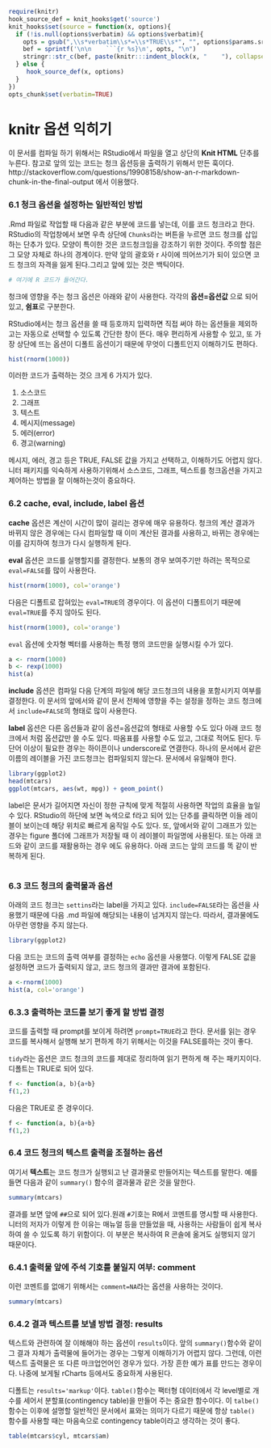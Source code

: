 
```r
require(knitr)
hook_source_def = knit_hooks$get('source')
knit_hooks$set(source = function(x, options){
  if (!is.null(options$verbatim) && options$verbatim){
    opts = gsub(",\\s*verbatim\\s*=\\s*TRUE\\s*", "", options$params.src)
    bef = sprintf('\n\n    ```{r %s}\n', opts, "\n")
    stringr::str_c(bef, paste(knitr:::indent_block(x, "    "), collapse = '\n'), "\n    ```\n")
  } else {
     hook_source_def(x, options)
  }
})
opts_chunk$set(verbatim=TRUE)
```

knitr 옵션 익히기
===================

이 문서를 컴파일 하기 위해서는 RStudio에서 파일을 열고 상단의 **Knit HTML** 단추를 누른다. 참고로 앞의 있는 코드는 청크 옵션등을 출력하기 위해서 만든 훅이다. http://stackoverflow.com/questions/19908158/show-an-r-markdown-chunk-in-the-final-output 에서 이용했다.


### 6.1 청크 옵션을 설정하는 일반적인 방법###

.Rmd 파일로 작업할 때 다음과 같은 부분에 코드를 넣는데, 이를 코드 청크라고 한다. RStudio의 작업창에서 보면 우측 상단에 `Chunks`라는 버튼을 누르면 코드 청크를 삽입하는 단추가 있다. 모양이 특이한 것은 코드청크임을 강조하기 위한 것이다. 주의할 점은 그 모양 자체로 하나의 경계이다. 만약 앞의 괄호와 r 사이에 띄어쓰기가 되이 있으면 코드 청크의 자격을 잃게 된다.그리고 앞에 있는 것은 백틱이다. 

```r
# 여기에 R 코드가 들어간다.
```

청크에 영향을 주는 청크 옵션은 아래와 같이 사용한다. 각각의 **옵션=옵션값** 으로 되어 있고, **쉼표**로 구분한다.

RStudio에서는 청크 옵션을 쓸 때 등호까지 입력하면 직접 써야 하는 옵션들을 제외하고는 자동으로 선택할 수 있도록 간단한 창이 뜬다. 매우 편리하게 사용할 수 있고, 또 가장 상단에 뜨는 옵션이 디폴트 옵션이기 때문에 무엇이 디폴트인지 이해하기도 편하다. 

```r
hist(rnorm(1000))
```

이러한 코드가 출력하는 것으 크게 6 가지가 있다. 

1. 소스코드
2. 그래프
3. 텍스트 
4. 메시지(message)
5. 에러(error)
6. 경고(warning)

메시지, 에러, 경고 등은 TRUE, FALSE 값을 가지고 선택하고, 이해하기도 어렵지 않다. 니터 패키지를 익숙하게 사용하기위해서   소스코드, 그래프, 텍스트를 청크옵션을 가지고 제어하는 방법을 잘 이해하는것이 중요하다.

### 6.2 cache, eval, include, label 옵션 ###

**cache** 옵션은 계산이 시간이 많이 걸리는 경우에 매우 유용하다. 청크의 계산 결과가 바뀌지 않은 경우에는 다시 컴파일할 때 이미 계산된 결과를 사용하고, 바뀌는 경우에는 이를 감지하여 청크가 다시 실행하게 된다. 

**eval** 옵션은 코드를 실행할지를 결정한다. 보통의 경우 보여주기만 하려는 목적으로 `eval=FALSE`를 많이 사용한다. 

```r
hist(rnorm(1000), col='orange')
```

다음은 디폴트로 잡혀있는 `eval=TRUE`의 경우이다. 이 옵션이 디폴트이기 때문에 `eval=TRUE`를 주지 않아도 된다. 

```r
hist(rnorm(1000), col='orange')
```

`eval` 옵션에 숫자형 벡터를 사용하는 특정 행의 코드만을 실행시킬 수가 있다. 

```r
a <- rnorm(1000)
b <- rexp(1000)
hist(a)
```

**include** 옵션은 컴파일 다음 단계의 파일에 해당 코드청크의 내용을 포함시키지 여부를 결정한다. 이 문서의 앞에서와 같이 문서 전체에 영향을 주는 설정을 정하는 코드 청크에서 `include=FALSE`의 형태로 많이 사용한다. 


**label** 옵션은 다른 옵션들과 같이 옵션=옵션값의 형태로 사용할 수도 있다 아래 코드 청크에서 처럼 옵션값만 쓸 수도 있다. 따옴표를 사용할 수도 있고, 그대로 적어도 된다. 두단어 이상이 필요한 경우는 하이픈이나 underscore로 연결한다. 하나의 문서에서 같은 이름의 레이블을 가진 코드청크는 컴파일되지 않는다. 문서에서 유일해야 한다. 

```r
library(ggplot2)
head(mtcars)
ggplot(mtcars, aes(wt, mpg)) + geom_point()
```

label은 문서가  길어지면 자신이 정한 규칙에 맞게 적절히 사용하면 작업의 효율을 높일 수 있다. RStudio의 하단에 보면 녹색으로 f라고 되어 있는 단추를 클릭하면 이들 레이블이 보이는데 해당 위치로 빠르게 움직일 수도 있다. 또, 앞에서와  같이 그래프가 있는 경우는 figure 폴더에 그래프가 저장될 때 이 레이블이 파일명에 사용된다. 또는 아래 코드와 같이 코드를 재활용하는 경우 에도 유용하다. 아래 코드는 앞의 코드를 똑 같이 반복하게 된다. 

```r
```

### 6.3 코드 청크의 출력물과 옵션 ###

아래의 코드 청크는 `settins`라는 label을 가지고 있다. `include=FALSE`라는 옵션을 사용했기 때문에 다음 .md 파일에 해당되는 내용이 넘겨지지 않는다. 따라서, 결과물에도 아무런 영향을 주지 않는다. 


```r
library(ggplot2)
```

다음 코드는 코드의 출력 여부를 결정하는 `echo` 옵션을 사용했다. 이렇게 FALSE 값을 설정하면 코드가 출력되지 않고, 코드 청크의 결과만 결과에 포함된다. 

```r
a <-rnorm(1000)
hist(a, col='orange')
```


### 6.3.3 출력하는 코드를 보기 좋게 할 방법 결정 ###

코드를 출력할 때 prompt를 보이게 하려면 `prompt=TRUE`라고 한다. 문서를 읽는 경우 코드를 복사해서 실행해 보기 편하게 하기 위해서는 이것을 FALSE를하는 것이 좋다. 

`tidy`라는 옵션은 코드 청크의 코드를 제대로 정리하여 읽기 편하게 해 주는 패키지이다. 디폴트는 TRUE로 되어 있다. 

```r
f <- function(a, b){a+b}
f(1,2)
```

다음은 TRUE로 준 경우이다. 


```r
f <- function(a, b){a+b}
f(1,2)
```


### 6.4 코드 청크의 텍스트 출력을 조절하는 옵션 ###

여기서 **텍스트**는 코드 청크가 실행되고 난 결과물로 만들어지는 텍스트를 말한다. 예를 들면 다음과 같이 `summary()` 함수의 결과물과 같은 것을 말한다. 

```r
summary(mtcars)
```

결과를 보면 앞에 `##`으로 되어 있다.원래 `#`기호는 R에서 코멘트를 명시할 때 사용한다. 니터의 저자가 이렇게 한 이유는 매뉴얼 등을 만들었을 때, 사용하는 사람들이 쉽게 복사하여 쓸 수 있도록 하기 위함이다. 이 부분은 복사하여 R 콘솔에 옮겨도 실행되지 않기 때문이다. 

### 6.4.1 출력물 앞에 주석 기호를 붙일지 여부: comment ###

이런 코멘트를 없애기 위해서는 `comment=NA`라는 옵션을 사용하는 것이다. 

```r
summary(mtcars)
```

### 6.4.2 결과 텍스트를 보낼 방법 결정: results ###

텍스트와 관련하여 잘 이해해야 하는 옵션이 `results`이다. 앞의 `summary()`함수와 같이 그 결과 자체가 출력물에 들어가는 경우는 그렇게 이해하기가 어렵지 않다. 그런데, 이런 텍스트 출력물은 또 다른 마크업언어인 경우가 있다. 가장 흔한 예가 표를 만드는 경우이다. 나중에 보게될 rCharts 등에서도 중요하게 사용된다. 

디폴트는 `results='markup'`이다. `table()`함수는 팩터형 데이터에서 각 level별로 개수를 세어서 분할표(contingency table)을 만들어 주는 중요한 함수이다. 이 `talbe()` 함수는 이후에 설명할 일반적인 문서에서  표와는 의미가 다르기 때문에 항상 `table()` 함수를 사용할 때는 마음속으로 contingency table이라고 생각하는 것이 좋다. 

```r
table(mtcars$cyl, mtcars$am)
```











